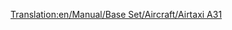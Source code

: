 [[Translation:en/Manual/Base Set/Aircraft/Airtaxi A31]]

{{fr/Manual/Base Set/Aircraft/Avion|Nom=Airtaxi A31
|Coût=38 964 (77 928)
|Vitesse=947 km/h (592 MPH)
|Entretien=6 187 (12 374)
|Conception=1982
|Vie=24
|Capacité=210 passagers & 25 sacs de courrier
|Description=Avion de ligne standard, préférant les grands aéroports.
|Réalité=[https://www.wikipedia.org/wiki/fr:Airbus A310 Airbus A310]
}}